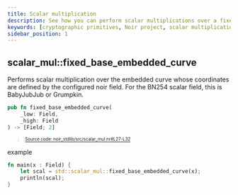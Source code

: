 ```yaml
---
title: Scalar multiplication
description: See how you can perform scalar multiplications over a fixed base in Noir
keywords: [cryptographic primitives, Noir project, scalar multiplication]
sidebar_position: 1
---
```



## scalar_mul::fixed_base_embedded_curve

Performs scalar multiplication over the embedded curve whose coordinates are defined by the
configured noir field. For the BN254 scalar field, this is BabyJubJub or Grumpkin.

```rust title="fixed_base_embedded_curve" showLineNumbers 
pub fn fixed_base_embedded_curve(
    _low: Field,
    _high: Field
) -> [Field; 2]
```
> <sup><sub><a href="https://github.com/noir-lang/noir/blob/master/noir_stdlib/src/scalar_mul.nr#L27-L32" target="_blank" rel="noopener noreferrer">Source code: noir_stdlib/src/scalar_mul.nr#L27-L32</a></sub></sup>


example

```rust
fn main(x : Field) {
    let scal = std::scalar_mul::fixed_base_embedded_curve(x);
    println(scal);
}
```

<BlackBoxInfo />
